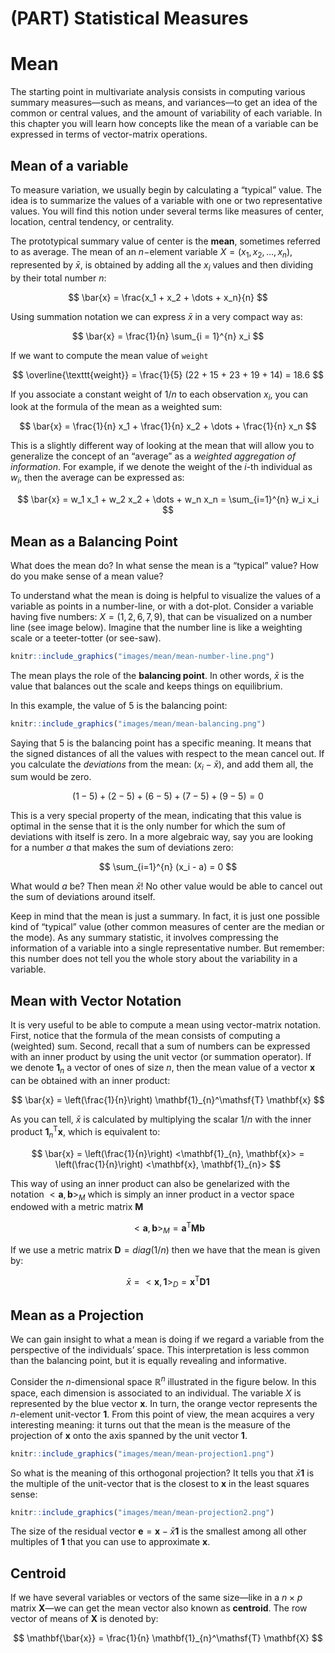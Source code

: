 # (PART) Statistical Measures {-}

# Mean {#mean}

The starting point in multivariate analysis consists in computing various summary measures---such as means, and variances---to get an idea of the common or central values, and the amount of variability of each variable. In this chapter you will learn how concepts like the mean of a variable can be expressed in terms of vector-matrix operations.


## Mean of a variable

To measure variation, we usually begin by calculating a "typical" value. The idea is to summarize the values of a variable with one or two representative values. You will find this notion under several terms like measures of center, location, central tendency, or centrality.

The prototypical summary value of center is the __mean__, sometimes referred to as average. The mean of an $n-$element variable $X = (x_1, x_2, \dots, x_n)$, represented by $\bar{x}$, is obtained by adding all the $x_i$ values and then dividing by their total number $n$:

$$
\bar{x} = \frac{x_1 + x_2 + \dots + x_n}{n}
$$

Using summation notation we can express $\bar{x}$ in a very compact way as:

$$
\bar{x} = \frac{1}{n} \sum_{i = 1}^{n} x_i
$$

If we want to compute the mean value of `weight`

$$
\overline{\texttt{weight}} = \frac{1}{5} (22 + 15 + 23 + 19 + 14) = 18.6
$$

If you associate a constant weight of $1/n$ to each observation $x_i$, you can look at the formula of the mean as a weighted sum: 

$$
\bar{x} = \frac{1}{n} x_1 + \frac{1}{n} x_2 + \dots + \frac{1}{n} x_n
$$

This is a slightly different way of looking at the mean that will allow you to generalize the concept of an "average" as a _weighted aggregation of information_. For example, if we denote the weight of the $i$-th individual as $w_i$, then the average can be expressed as:

$$
\bar{x} = w_1 x_1 + w_2 x_2 + \dots + w_n x_n = \sum_{i=1}^{n} w_i x_i
$$



## Mean as a Balancing Point

What does the mean do? In what sense the mean is a "typical" value? How do you make sense of a mean value?

To understand what the mean is doing is helpful to visualize the values of a variable as points in a number-line, or with a dot-plot. Consider a variable having five numbers: $X = (1, 2, 6, 7, 9)$, that can be visualized on a number line (see image below). Imagine that the number line is like a weighting scale or a teeter-totter (or see-saw). 

```r
knitr::include_graphics("images/mean/mean-number-line.png")
```

The mean plays the role of the __balancing point__. In other words, $\bar{x}$ is the value that balances out the scale and keeps things on equilibrium.


In this example, the value of 5 is the balancing point:


```r
knitr::include_graphics("images/mean/mean-balancing.png")
```

Saying that 5 is the balancing point has a specific meaning. It means that the signed distances of all the values with respect to the mean cancel out. If you calculate the _deviations_ from the mean: $(x_i - \bar{x})$, and add them all, the sum would be zero.

$$
(1 - 5) + (2 - 5) + (6 - 5) + (7 - 5) + (9 - 5) = 0
$$

This is a very special property of the mean, indicating that this value is optimal in the sense that it is the only number for which the sum of deviations with itself is zero. In a more algebraic way, say you are looking for a number $a$ that makes the sum of deviations zero:

$$
\sum_{i=1}^{n} (x_i - a) = 0
$$

What would $a$ be? Then mean $\bar{x}$! No other value would be able to cancel out the sum of deviations around itself.

Keep in mind that the mean is just a summary. In fact, it is just one possible kind of "typical" value (other common measures of center are the median or the mode). As any summary statistic, it involves compressing the information of a variable into a single representative number. But remember: this number does not tell you the whole story about the variability in a variable.




## Mean with Vector Notation

It is very useful to be able to compute a mean using vector-matrix notation. First, notice that the formula of the mean consists of computing a (weighted) sum. Second, recall that a sum of numbers can be expressed with an inner product by using the unit vector (or summation operator). If we denote $\mathbf{1}_{n}$ a vector of ones of size $n$, then the mean value of a vector $\mathbf{x}$ can be obtained with an inner product:

$$
\bar{x} = \left(\frac{1}{n}\right) \mathbf{1}_{n}^\mathsf{T} \mathbf{x}
$$

As you can tell, $\bar{x}$ is calculated by multiplying the scalar $1/n$ with the inner product $\mathbf{1}_{n}^\mathsf{T} \mathbf{x}$, which is equivalent to:

$$
\bar{x} = \left(\frac{1}{n}\right) <\mathbf{1}_{n}, \mathbf{x}> = \left(\frac{1}{n}\right) <\mathbf{x}, \mathbf{1}_{n}>
$$

This way of using an inner product can also be genelarized with the notation $<\mathbf{a}, \mathbf{b}>_{M}$ which is simply an inner product in a vector space endowed with a metric matrix $\mathbf{M}$

$$
<\mathbf{a}, \mathbf{b}>_{M} = \mathbf{a}^\mathsf{T} \mathbf{M b}
$$

If we use a metric matrix $\mathbf{D} = diag(1/n)$ then we have that the mean is given by:

$$
\bar{x} = <\mathbf{x}, \mathbf{1}>_{D} = \mathbf{x}^\mathsf{T} \mathbf{D 1}
$$



## Mean as a Projection

We can gain insight to what a mean is doing if we regard a variable from the perspective of the individuals' space. This interpretation is less common than the balancing point, but it is equally revealing and informative.

Consider the $n$-dimensional space $\mathbb{R}^n$ illustrated in the figure below. In this space, each dimension is associated to an individual. The variable $X$ is represented by the blue vector $\mathbf{x}$. In turn, the orange vector represents the $n$-element unit-vector $\mathbf{1}$. From this point of view, the mean acquires a very interesting meaning: it turns out that the mean is the measure of the projection of $\mathbf{x}$ onto the axis spanned by the unit vector $\mathbf{1}$.

```r
knitr::include_graphics("images/mean/mean-projection1.png")
```

So what is the meaning of this orthogonal projection? It tells you that $\bar{x} \mathbf{1}$ is the multiple of the unit-vector that is the closest to $\mathbf{x}$ in the least squares sense:

```r
knitr::include_graphics("images/mean/mean-projection2.png")
```

The size of the residual vector $\mathbf{e} = \mathbf{x} - \bar{x} \mathbf{1}$ is the smallest among all other multiples of $\mathbf{1}$ that you can use to approximate $\mathbf{x}$.



## Centroid

If we have several variables or vectors of the same size---like in a $n \times p$ matrix $\mathbf{X}$---we can get the mean vector also known as __centroid__. The row vector of means of $\mathbf{X}$ is denoted by:

$$ 
\mathbf{\bar{x}} = \frac{1}{n} \mathbf{1}_{n}^\mathsf{T} \mathbf{X} 
$$

